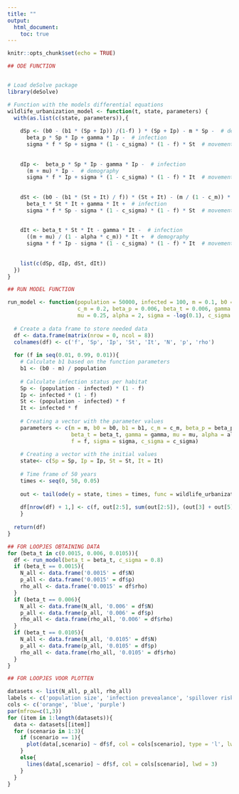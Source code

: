 ```yaml
---
title: ""
output:
  html_document:
    toc: true
---
```


```r
knitr::opts_chunk$set(echo = TRUE)
```


```r
## ODE FUNCTION


# Load deSolve package
library(deSolve)

# Function with the models differential equations
wildlife_urbanization_model <- function(t, state, parameters) {
  with(as.list(c(state, parameters)),{
    
    dSp <- (b0 - (b1 * (Sp + Ip)) /(1-f) ) * (Sp + Ip) - m * Sp -  # demography
      beta_p * Sp * Ip + gamma * Ip -  # infection
      sigma * f * Sp + sigma * (1 - c_sigma) * (1 - f) * St  # movement
    
    
    dIp <-  beta_p * Sp * Ip - gamma * Ip -  # infection
      (m + mu) * Ip -  # demography
      sigma * f * Ip + sigma * (1 - c_sigma) * (1 - f) * It  # movement
    
    
    dSt <- (b0 - (b1 * (St + It) / f)) * (St + It) - (m / (1 - c_m)) * St -  # demography
      beta_t * St * It + gamma * It +  # infection
      sigma * f * Sp - sigma * (1 - c_sigma) * (1 - f) * St  # movement
    
    
    dIt <- beta_t * St * It - gamma * It -  # infection
      ((m + mu) / (1 - alpha * c_m)) * It +  # demography
      sigma * f * Ip - sigma * (1 - c_sigma) * (1 - f) * It  # movement
      
      
    list(c(dSp, dIp, dSt, dIt))
  }) 
}

```


```r
## RUN MODEL FUNCTION

run_model <- function(population = 50000, infected = 100, m = 0.1, b0 = 0.4, 
                      c_m = 0.2, beta_p = 0.006, beta_t = 0.006, gamma = 36.5, 
                      mu = 0.25, alpha = 2, sigma = -log(0.1), c_sigma = 0.2){
  
  # Create a data frame to store needed data
  df <- data.frame(matrix(nrow = 0, ncol = 8))
  colnames(df) <- c('f', 'Sp', 'Ip', 'St', 'It', 'N', 'p', 'rho')
  
  for (f in seq(0.01, 0.99, 0.01)){
    # Calculate b1 based on the function parameters
    b1 <- (b0 - m) / population
    
    # Calculate infection status per habitat
    Sp <- (population - infected) * (1 - f)
    Ip <- infected * (1 - f)
    St <- (population - infected) * f
    It <- infected * f
    
    # Creating a vector with the parameter values
    parameters <- c(m = m, b0 = b0, b1 = b1, c_m = c_m, beta_p = beta_p, 
                    beta_t = beta_t, gamma = gamma, mu = mu, alpha = alpha, 
                    f = f, sigma = sigma, c_sigma = c_sigma)
  
    # Creating a vector with the initial values
    state<- c(Sp = Sp, Ip = Ip, St = St, It = It)
    
    # Time frame of 50 years
    times <- seq(0, 50, 0.05)
    
    out <- tail(ode(y = state, times = times, func = wildlife_urbanization_model, parms = parameters), 1)
    
    df[nrow(df) + 1,] <- c(f, out[2:5], sum(out[2:5]), (out[3] + out[5])/sum(out[2:5]), out[5]/f)
    }
  
  return(df)
}
```



```r
## FOR LOOPJES OBTAINING DATA
for (beta_t in c(0.0015, 0.006, 0.0105)){
  df <- run_model(beta_t = beta_t, c_sigma = 0.8)
  if (beta_t == 0.0015){
    N_all <- data.frame('0.0015' = df$N)
    p_all <- data.frame('0.0015' = df$p)
    rho_all <- data.frame('0.0015' = df$rho)
  }
  if (beta_t == 0.006){
    N_all <- data.frame(N_all, '0.006' = df$N)
    p_all <- data.frame(p_all, '0.006' = df$p)
    rho_all <- data.frame(rho_all, '0.006' = df$rho)
  }
  if (beta_t == 0.0105){
    N_all <- data.frame(N_all, '0.0105' = df$N)
    p_all <- data.frame(p_all, '0.0105' = df$p)
    rho_all <- data.frame(rho_all, '0.0105' = df$rho)
  }
}
```

```r
## FOR LOOPJES VOOR PLOTTEN

datasets <- list(N_all, p_all, rho_all)
labels <- c('population size', 'infection prevealance', 'spillover risk')
cols <- c('orange', 'blue', 'purple')
par(mfrow=c(1,3))
for (item in 1:length(datasets)){
  data <- datasets[[item]]
  for (scenario in 1:3){
    if (scenario == 1){
      plot(data[,scenario] ~ df$f, col = cols[scenario], type = 'l', lwd = 3, ylim = c(0, max(data) * 1.25), xlab = 'f', ylab = labels[item])
    }
    else{
      lines(data[,scenario] ~ df$f, col = cols[scenario], lwd = 3)
    }
  }
}
```

